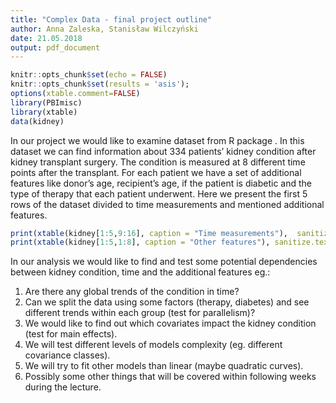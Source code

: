```yaml
---
title: "Complex Data - final project outline"
author: Anna Zaleska, Stanisław Wilczyński
date: 21.05.2018
output: pdf_document
---
```


```r
knitr::opts_chunk$set(echo = FALSE)
knitr::opts_chunk$set(results = 'asis');
options(xtable.comment=FALSE)
library(PBImisc)
library(xtable)
data(kidney)
```


In our project we would like to examine \textbf{kidney} dataset from R package \textbf{PBImisc}. In this dataset we can find information about 334 patients' kidney condition after kidney transplant surgery. The condition is measured at 8 different time points after the transplant. For each patient we have a set of additional features like donor's age, recipient's age, if the patient is diabetic and the type of therapy that each patient underwent. Here we present the first 5 rows of the dataset divided to time measurements and mentioned additional features.

```r
print(xtable(kidney[1:5,9:16], caption = "Time measurements"),  sanitize.text.function=function(x){x})
print(xtable(kidney[1:5,1:8], caption = "Other features"), sanitize.text.function=function(x){x})
```

In our analysis we would like to find and test some potential dependencies between kidney condition, time and the additional features eg.:

1. Are there any global trends of the condition in time?
2. Can we split the data using some factors (therapy, diabetes) and see different trends within each group (test for parallelism)?
3. We would like to find out which covariates impact the kidney condition (test for main effects).
4. We will test different levels of models complexity (eg. different covariance classes).
5. We will try to fit other models than linear (maybe quadratic curves).
6. Possibly some other things that will be covered within following weeks during the lecture.